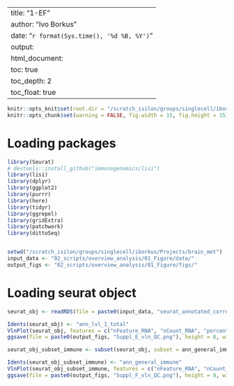 
---
title: "1-EF"
author: "Ivo Borkus"
date: "`r format(Sys.time(), '%d %B, %Y')`"
output:  
  html_document:
    toc: true
    toc_depth: 2
    toc_float: true
---
```r
knitr::opts_knit$set(root.dir = "/scratch_isilon/groups/singlecell/iborkus/Projects/brain_met") # nolint
knitr::opts_chunk$set(warning = FALSE, fig.width = 15, fig.height = 15)
```

# Loading packages

```R
library(Seurat)
# devtools::install_github("immunogenomics/lisi")
library(lisi)
library(dplyr)
library(ggplot2)
library(purrr)
library(here)
library(tidyr)
library(ggrepel)
library(gridExtra)
library(patchwork)
library(dittoSeq)


setwd("/scratch_isilon/groups/singlecell/iborkus/Projects/brain_met")
input_data <- "02_scripts/overview_analysis/01_Figure/data/"
output_figs <- "02_scripts/overview_analysis/01_Figure/figs/"
```

# Loading seurat object
```R
seurat_obj <- readRDS(file = paste0(input_data, "seurat_annotated_correctly.rds"))
```


```R
Idents(seurat_obj) <- "ann_lvl_1_total"
VlnPlot(seurat_obj, features = c("nFeature_RNA", "nCount_RNA", "percent_mt"), log = TRUE)
ggsave(file = paste0(output_figs, "Suppl_E_vln_QC.png"), height = 8, width = 8)
```




```R
seurat_obj_subset_immune <- subset(seurat_obj, subset = ann_general_immune %in% c("Not-annotated"), invert = TRUE)
```


```R
Idents(seurat_obj_subset_immune) <- "ann_general_immune"
VlnPlot(seurat_obj_subset_immune, features = c("nFeature_RNA", "nCount_RNA", "percent_mt"), log = TRUE)
ggsave(file = paste0(output_figs, "Suppl_F_vln_QC.png"), height = 8, width = 8)
```